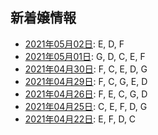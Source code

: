 新着嬢情報
----

- [2021年05月02日](/new/2021-05-02): E, D, F
- [2021年05月01日](/new/2021-05-01): G, D, C, E, F
- [2021年04月30日](/new/2021-04-30): F, C, E, D, G
- [2021年04月29日](/new/2021-04-29): F, C, G, E, D
- [2021年04月26日](/new/2021-04-26): F, E, C, G, D
- [2021年04月25日](/new/2021-04-25): C, E, F, D, G
- [2021年04月22日](/new/2021-04-22): E, F, D, C
